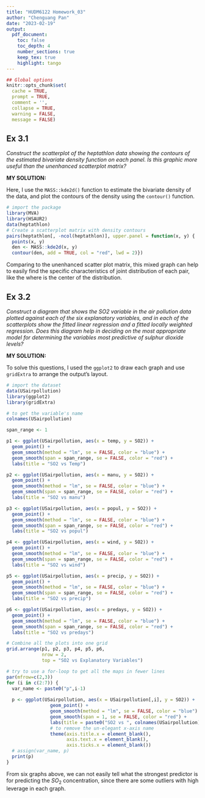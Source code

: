 ```yaml
---
title: "HUDM6122 Homework_03"
author: "Chenguang Pan"
date: "2023-02-19"
output:
  pdf_document:
    toc: false
    toc_depth: 4
    number_sections: true
    keep_tex: true
    highlight: tango
---
```


```r
## Global options
knitr::opts_chunk$set(
  cache = TRUE,
  prompt = TRUE,
  comment = '',
  collapse = TRUE,
  warning = FALSE,
  message = FALSE)
``` 

## Ex 3.1  
*Construct the scatterplot of the heptathlon data showing the contours of the estimated bivariate density function on each panel. Is this graphic more useful than the unenhanced scatterplot matrix?*  
  
  
**MY SOLUTION:**  

Here, I use the `MASS::kde2d()` function to estimate the bivariate density of the data, and plot the contours of the density using the `contour()` function.  

```r
# import the package
library(MVA)
library(HSAUR2)
data(heptathlon)
# Create a scatterplot matrix with density contours
pairs(heptathlon[, -ncol(heptathlon)], upper.panel = function(x, y) {
  points(x, y)
  den <- MASS::kde2d(x, y)
  contour(den, add = TRUE, col = "red", lwd = 2)})
```  

Comparing to the unenhanced scatter plot matrix, this mixed graph can help to easily find the specific characteristics of joint distribution of each pair, like the where is the center of the distribution.  

## Ex 3.2  
*Construct a diagram that shows the SO2 variable in the air pollution data plotted against each of the six explanatory variables, and in each of the scatterplots show the fitted linear regression and a fitted locally weighted regression. Does this diagram help in deciding on the most appropriate model for determining the variables most predictive of sulphur dioxide levels?*

**MY SOLUTION:**   

To solve this questions, I used the `ggplot2` to draw each graph and use `gridExtra` to arrange the output's layout.

```r
# import the dataset
data(USairpollution)
library(ggplot2)
library(gridExtra)

# to get the variable's name
colnames(USairpollution)

span_range <- 1

p1 <- ggplot(USairpollution, aes(x = temp, y = SO2)) + 
  geom_point() +
  geom_smooth(method = "lm", se = FALSE, color = "blue") +
  geom_smooth(span = span_range, se = FALSE, color = "red") +
  labs(title = "SO2 vs Temp")

p2 <- ggplot(USairpollution, aes(x = manu, y = SO2)) + 
  geom_point() +
  geom_smooth(method = "lm", se = FALSE, color = "blue") +
  geom_smooth(span = span_range, se = FALSE, color = "red") +
  labs(title = "SO2 vs manu")

p3 <- ggplot(USairpollution, aes(x = popul, y = SO2)) + 
  geom_point() +
  geom_smooth(method = "lm", se = FALSE, color = "blue") +
  geom_smooth(span = span_range, se = FALSE, color = "red") +
  labs(title = "SO2 vs popul")

p4 <- ggplot(USairpollution, aes(x = wind, y = SO2)) + 
  geom_point() +
  geom_smooth(method = "lm", se = FALSE, color = "blue") +
  geom_smooth(span = span_range, se = FALSE, color = "red") +
  labs(title = "SO2 vs wind")

p5 <- ggplot(USairpollution, aes(x = precip, y = SO2)) + 
  geom_point() +
  geom_smooth(method = "lm", se = FALSE, color = "blue") +
  geom_smooth(span = span_range, se = FALSE, color = "red") +
  labs(title = "SO2 vs precip")

p6 <- ggplot(USairpollution, aes(x = predays, y = SO2)) + 
  geom_point() +
  geom_smooth(method = "lm", se = FALSE, color = "blue") +
  geom_smooth(span = span_range, se = FALSE, color = "red") +
  labs(title = "SO2 vs predays")

# Combine all the plots into one grid
grid.arrange(p1, p2, p3, p4, p5, p6, 
             nrow = 2, 
             top = "SO2 vs Explanatory Variables")
```

```r
# try to use a for-loop to get all the maps in fewer lines
par(mfrow=c(2,3))
for (i in c(2:7)) {
  var_name <- paste0("p",i-1)
  
  p <- ggplot(USairpollution, aes(x = USairpollution[,i], y = SO2)) + 
                geom_point() +
                geom_smooth(method = "lm", se = FALSE, color = "blue") +
                geom_smooth(span = 1, se = FALSE, color = "red") +
                labs(title = paste0("SO2 vs ", colnames(USairpollution)[i]))+
                # to remove the un-elegant x-axis name
                theme(axis.title.x = element_blank(),
                      axis.text.x = element_blank(),
                      axis.ticks.x = element_blank())
  # assign(var_name, p)
  print(p)
}
```    
From six graphs above, we can not easily tell what the strongest predictor is for predicting the $SO_2$ concentration, since there are some outliers with high leverage in each graph.




